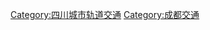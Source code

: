 {{Catnav|頁面分類|各種主題的頁面分類|依中国各省来作的分类|中國各省交通|四川交通}}

{{catmore}}
[[Category:四川城市轨道交通|Category:四川城市轨道交通]]
[[Category:成都交通|Category:成都交通]]